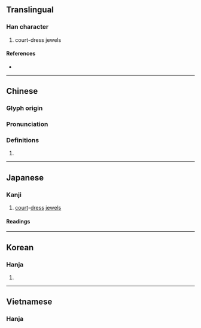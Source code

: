 {{character info}}
==Translingual==

===Han character===
{{Han char|rn=96|rad=玉|as=03|sn=7|four=|canj=MGSU|ids=⿰𤣩己}}

# court-dress jewels

====References====
* {{Han ref|kx=0727.251|dkj=20848|dj=1139.200|hdz=21102.150|uh=7398|ud=29592}}

----

==Chinese==
{{zh-forms}}

===Glyph origin===
{{Han etym}}

===Pronunciation===
{{zh-pron
|m=qǐ
|c=hei2
|mc=y
|oc=y
|cat=
}}

===Definitions===
{{zh-hanzi}}

# {{rfdef|zh}}

----

==Japanese==

===Kanji===
{{ja-kanji|grade=|rs=玉03}}

# [[court]]-[[dress]] [[jewel]]s

====Readings====
{{ja-readings
|goon=こ
|kanon=き
|kun=たま-
}}

----

==Korean==

===Hanja===
{{ko-hanja|hangeul=기|eumhun=|rv=gi|mr=ki|y=ki}}

# {{rfdef|ko|sort=玉03}}

----

==Vietnamese==

===Hanja===
{{vi-readings|reading=dĩ,kỉ}}